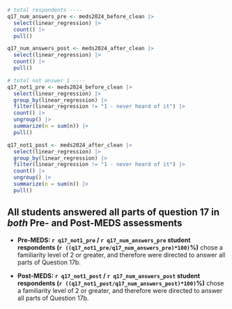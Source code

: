 
```r
# total respondents ----
q17_num_answers_pre <- meds2024_before_clean |> 
  select(linear_regression) |> 
  count() |> 
  pull()

q17_num_answers_post <- meds2024_after_clean |> 
  select(linear_regression) |> 
  count() |> 
  pull()

# total not answer 1 ----
q17_not1_pre <- meds2024_before_clean |> 
  select(linear_regression) |> 
  group_by(linear_regression) |>
  filter(linear_regression != "1 - never heard of it") |> 
  count() |>
  ungroup() |> 
  summarize(n = sum(n)) |> 
  pull()

q17_not1_post <- meds2024_after_clean |> 
  select(linear_regression) |> 
  group_by(linear_regression) |>
  filter(linear_regression != "1 - never heard of it") |> 
  count() |>
  ungroup() |> 
  summarize(n = sum(n)) |> 
  pull()
```

::: {.callout-note}
## All students answered all parts of question 17 in *both* Pre- and Post-MEDS assessments

- **Pre-MEDS: `r q17_not1_pre` / `r q17_num_answers_pre` student respondents (`r ((q17_not1_pre/q17_num_answers_pre)*100)`%)** chose a familiarity level of 2 or greater, and therefore were directed to answer all parts of Question 17b.

- **Post-MEDS: `r q17_not1_post` / `r q17_num_answers_post` student respondents (`r ((q17_not1_post/q17_num_answers_post)*100)`%)** chose a familiarity level of 2 or greater, and therefore were directed to answer all parts of Question 17b.
:::
